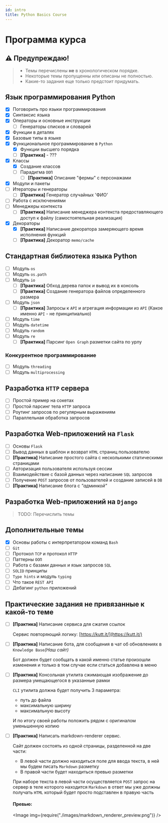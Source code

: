 ```yaml
---
id: intro
title: Python Basics Course
---
```



# Программа курса

## ⚠️ Предупреждаю!

> - Темы перечислены **не** в хронологическом порядке.
> - Некоторые темы пропущенны или описаны не полностью.
> - Какие-то задания еще только предстоит придумать.

## Язык программирования Python

- [x] Поговорить про языки программирования
- [x] Синтаксис языка
- [x] Операторы и основные инструкции
  - [ ] Генераторы списков и словарей
- [x] Функции в деталях
- [x] Базовые типы в языке
- [x] Функциональное программирование в `Python`
  - [x] Функции высшего порядка
  - [ ] **[Практика]** - ???
- [x] Классы
  - [x] Создание классов
  - [ ] Парадигма `ООП`
    - [ ] **[Практика]** Описание "фермы" с персонажами
- [x] Модули и пакеты
- [ ] Итераторы и генераторы
  - [ ] **[Практика]** Генератор случайных 'ФИО'
- [ ] Работа с исключениями
- [ ] Менеджеры контекста
  - [ ] **[Практика]** Написание менеджера контекста предоставляющего доступ к файлу (самостоятельная реализация)
- [x] Декораторы
  - [x] **[Практика]** Написание декоратора замеряющего время исполнения функций
  - [ ] **[Практика]** Декоратор `memo/cache`

## Стандартная библиотека языка Python

- [ ] Модуль `os`
- [ ] Модуль `os.path`
- [ ] Модуль `io`
  - [ ] **[Практика]** Обход дерева папок и вывод их в консоль
  - [ ] **[Практика]** Создание генератора файлов определенного размера
- [ ] Модуль `json`
  - [ ] **[Практика]** Запросы к `API` и агрегация информации из `API` (Какое именно `API` - не принципиально)
- [ ] Модуль `time`
- [ ] Модуль `datetime`
- [ ] Модуль `random`
- [ ] Модуль `re`
  - [ ] **[Практика]** Парсинг `Open Graph` разметки сайта по урлу

### Конкурентное программирование

- [ ] Модуль `threading`
- [ ] Модуль `multiprocessing`

## Разработка `HTTP` сервера

- [ ] Простой пример на сокетах
- [ ] Простой парсинг тела `HTTP` запроса
- [ ] Роутинг запросов по регулярным выражениям
- [ ] Параллельная обработка запросов

## Разработка Web-приложений на `Flask`

- [ ] Основы `Flask`
- [ ] Вывод данных в шаблон и возврат `HTML` страниц пользователю
- [ ] **[Практика]** Написание простого сайта с несколькими статическими страницами
- [ ] Авторизация пользователя используя сессии
- [ ] Взаимодействие с базой данных через написание `SQL` запросов
- [ ] Получение `POST` запросов от пользователей и создание записей в `DB`
- [ ] **[Практика]** Написание блога с _"админкой"_

## Разработка Web-приложений на `Django`

> TODO: Перечислить темы

## Дополнительные темы

- [x] Основы работы с интерпретатором команд `Bash`
- [ ] `Git`
- [ ] Протокол `TCP` и протокол `HTTP`
- [ ] Паттерны `ООП`
- [ ] Работа с базами данных и язык запросов `SQL`
- [ ] `SOLID` принципы
- [ ] `Type hints` и модуль `typing`
- [ ] Что такое `REST API`
- [ ] Дебагинг `python` приложений

## Практические задания не привязанные к какой-то теме

- [ ] **[Практика]** Написание сервиса для сжатия ссылок

  Сервис повторяющий логику: [https://kutt.it/](https://kutt.it/)

- [ ] **[Практика]** Написание бота, для сообщения в чат об обновлениях в `Knowledge Base`_(Наш сайт)_

  Бот должен будет сообщать в какой именно статье произошли изменения и только в том случае если статься добавлена в меню

- [ ] **[Практика]** Консольная утилита сжимающая изображение до размера умещающегося в указанные рамки

  `CLI` утилита должна будет получить 3 параметра:

  - путь до файла
  - максимальную ширину
  - максимальную высоту

  И по итогу своей работы положить рядом с оригиналом уменьшенную копию

- [ ] **[Практика]** Написать markdown-renderer сервис.

  Сайт должен состоять из одной страницы, разделенной на две части:

  - В левой части должно находиться поле для ввода текста, в ней мы будем писать `Markdown` разметку
  - В правой части будет находиться превью разметки

  При наборе текста в левой части осуществляется `POST` запрос на сервер в теле которого находится `Markdown` в ответ мы уже должны получать `HTML` который будет просто подставлен в правую часть

  #### Превью:

  <Image img={require("./images/markdown_renderer_preview.png")} />
